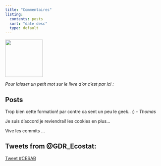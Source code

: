 ```yaml
---
title: "Commentaires"
listing:
  contents: posts
  sort: "date desc"
  type: default
---
```


![](livre.png){fig-align="center" width="121"}

*Pour laisser un petit mot sur le livre d'or c'est par ici :*

::: panel-tabset
## Posts

Trop bien cette formation! par contre ca sent un peu le geek.. :) - *Thomas*

Je suis d'accord je reviendrai! les cookies en plus...

Vive les commits ...


:::




::: panel-tabset
## Tweets from @GDR_Ecostat:

<a href="https://twitter.com/intent/tweet?button_hashtag=CESAB&ref_src=twsrc%5Etfw" class="twitter-hashtag-button" data-show-count="false">Tweet #CESAB</a>

```{=html}
<script async src="https://platform.twitter.com/widgets.js" charset="utf-8"></script>
```
:::
